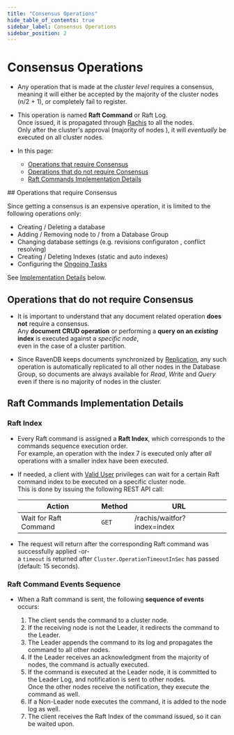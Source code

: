 ```yaml
---
title: "Consensus Operations"
hide_table_of_contents: true
sidebar_label: Consensus Operations
sidebar_position: 2
---
```



# Consensus Operations
<Admonition type="note" title="">

* Any operation that is made at the _cluster level_ requires a consensus,  
  meaning it will either be accepted by the majority of the cluster nodes (n/2 + 1), or completely fail to register.  

* This operation is named **Raft Command** or Raft Log.  
  Once issued, it is propagated through [Rachis](../../../server/clustering/rachis/what-is-rachis.mdx) to all the nodes.  
  Only after the cluster's approval (majority of nodes ), it will _eventually_ be executed on all cluster nodes.  

* In this page:  
  * [Operations that require Consensus](../../../server/clustering/rachis/consensus-operations.mdx#operations-that-require-consensus)  
  * [Operations that do not require Consensus](../../../server/clustering/rachis/consensus-operations.mdx#operations-that-do-not-require-consensus)  
  * [Raft Commands Implementation Details](../../../server/clustering/rachis/consensus-operations.mdx#raft-commands-implementation-details)  
</Admonition>
## Operations that require Consensus

Since getting a consensus is an expensive operation, it is limited to the following operations only:  

* Creating / Deleting a database  
* Adding / Removing node to / from a Database Group  
* Changing database settings  (e.g.   revisions configuraton , conflict resolving)
* Creating / Deleting Indexes (static and auto indexes)  
* Configuring the [Ongoing Tasks](../../../studio/database/tasks/ongoing-tasks/general-info.mdx)  

See [Implementation Details](../../../server/clustering/rachis/consensus-operations.mdx#implementation-details) below.  



## Operations that do not require Consensus

* It is important to understand that any document related operation **does not** require a consensus.  
  Any **document CRUD operation** or performing a **query on an _existing_ index** is executed against a _specific node_,  
  even in the case of a cluster partition.  

* Since RavenDB keeps documents synchronized by [Replication](../../../server/clustering/replication/replication-overview.mdx), 
  any such operation is automatically replicated to all other nodes in the Database Group, 
  so documents are always available for _Read_, _Write_ and _Query_ even if there is no majority of nodes in the cluster.  


## Raft Commands Implementation Details

### Raft Index

* Every Raft command is assigned a **Raft Index**, which corresponds to the commands sequence execution order.  
  For example, an operation with the index 7 is executed only after _all_ operations with a smaller index have been executed.  

* If needed, a client with [Valid User](../../../server/security/authorization/security-clearance-and-permissions.mdx#user) privileges 
  can wait for a certain Raft command index to be executed on a specific cluster node.  
  This is done by issuing the following REST API call:  

  | Action | Method | URL |
  | - | - | - |
  | Wait for Raft Command | `GET` | /rachis/waitfor?index=index |

* The request will return after the corresponding Raft command was successfully applied -or-  
  a `timeout` is returned after `Cluster.OperationTimeoutInSec` has passed (default: 15 seconds).  

### Raft Command Events Sequence

* When a Raft command is sent, the following **sequence of events** occurs:  

    1. The client sends the command to a cluster node.  
    2. If the receiving node is not the Leader, it redirects the command to the Leader.  
    3. The Leader appends the command to its log and propagates the command to all other nodes.  
    4. If the Leader receives an acknowledgment from the majority of nodes, the command is actually executed.  
    5. If the command is executed at the Leader node, it is committed to the Leader Log, and notification is sent to other nodes.  
       Once the other nodes receive the notification, they execute the command as well.  
    6. If a Non-Leader node executes the command, it is added to the node log as well.  
    7. The client receives the Raft Index of the command issued, so it can be waited upon.  

